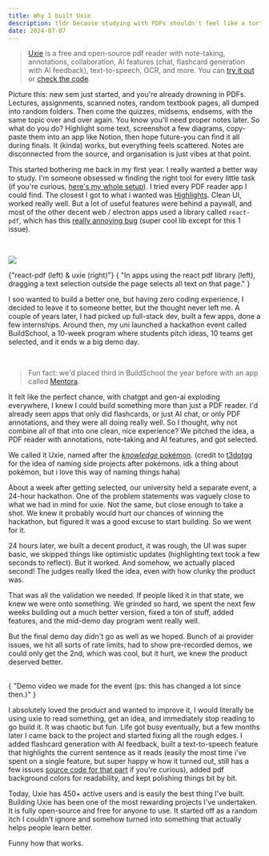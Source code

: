 ```yaml
---
title: Why I built Uxie
description: tldr because studying with PDFs shouldn't feel like a torture :)
date: 2024-07-07
---
```


> [Uxie](https://uxie.vercel.app) is a free and open-source pdf reader with note-taking, annotations, collaboration, AI features (chat, flashcard generation with AI feedback), text-to-speech, OCR, and more. You can [try it out](https://uxie.vercel.app) or [check the code](https://github.com/zeus-12/uxie).

Picture this: new sem just started, and you're already drowning in PDFs. Lectures, assignments, scanned notes, random textbook pages, all dumped into random folders. Then come the quizzes, midsems, endsems, with the same topic over and over again. You know you'll need proper notes later. So what do you do? Highlight some text, screenshot a few diagrams, copy-paste them into an app like Notion, then hope future-you can find it all during finals. It (kinda) works, but everything feels scattered. Notes are disconnected from the source, and organisation is just vibes at that point.

This started bothering me back in my first year. I really wanted a better way to study. I'm someone obsessed w finding the right tool for every little task (if you're curious, [here's my whole setup](/posts/uses)). I tried every PDF reader app I could find. The closest I got to what i wanted was [Highlights](https://highlightsapp.net). Clean UI, worked really well. But a lot of useful features were behind a paywall, and most of the other decent web / electron apps used a library called `react-pdf`, which has this [really annoying bug](https://github.com/wojtekmaj/react-pdf/issues/101) (super cool lib except for this 1 issue).

<br />

<Image
  src="https://3t8svmawgx.ufs.sh/f/l1Rzm4sjmoAfmct9DsWMj1Y4KLGRaBwy9Ar2Z8tnfqHh7kOx"
  width={100}
  height={100}
  className="mx-auto h-96 w-auto rounded-md"
/>

<div className="mt-1 flex flex-col text-muted-foreground">
  <span className="text-center ">{"react-pdf (left) & uxie (right)"}</span>
  <span>
    {
      "In apps using the react pdf library (left), dragging a text selection outside the page selects all text on that page."
    }
  </span>
</div>

I soo wanted to build a better one, but having zero coding experience, I decided to leave it to someone better, but the thought never left me. A couple of years later, I had picked up full-stack dev, built a few apps, done a few internships. Around then, my uni launched a hackathon event called BuildSchool, a 10-week program where students pitch ideas, 10 teams get selected, and it ends w a big demo day.

<br />

> Fun fact: we'd placed third in BuildSchool the year before with an app called [Mentora](https://mentoraa.vercel.app/).

It felt like the perfect chance, with chatgpt and gen-ai exploding everywhere, I knew I could build something more than just a PDF reader. I'd already seen apps that only did flashcards, or just AI chat, or only PDF annotations, and they were all doing really well. So I thought, why not combine all of that into one clean, nice experience? We pitched the idea, a PDF reader with annotations, note-taking and AI features, and got selected.

We called it Uxie, named after the [_knowledge_ pokémon](https://www.pokemon.com/us/pokedex/uxie). (credit to [t3dotgg](https://x.com/theo) for the idea of naming side projects after pokémons. idk a thing about pokémon, but i love this way of naming things haha)

About a week after getting selected, our university held a separate event, a 24-hour hackathon. One of the problem statements was vaguely close to what we had in mind for uxie. Not the same, but close enough to take a shot. We knew it probably would hurt our chances of winning the hackathon, but figured it was a good excuse to start building. So we went for it.

24 hours later, we built a decent product, it was rough, the UI was super basic, we skipped things like optimistic updates (highlighting text took a few seconds to reflect). But it worked. And somehow, we actually placed second! The judges really liked the idea, even with how clunky the product was.

That was all the validation we needed. If people liked it in that state, we knew we were onto something. We grinded so hard, we spent the next few weeks building out a much better version, fixed a ton of stuff, added features, and the mid-demo day program went really well.

But the final demo day didn't go as well as we hoped. Bunch of ai provider issues, we hit all sorts of rate limits, had to show pre-recorded demos, we could only get the 2nd, which was cool, but it hurt, we knew the product deserved better.

<br />
<Youtube id="m97zcPWSceU" />
<div className="flex justify-center">
  <span className="text-muted-foreground">
    {
      "Demo video we made for the event (ps: this has changed a lot since then.)"
    }
  </span>
</div>

I absolutely loved the product and wanted to improve it, I would literally be using uxie to read something, get an idea, and immediately stop reading to go build it. It was chaotic but fun. Life got busy eventually, but a few months later I came back to the project and started fixing all the rough edges. I added flashcard generation with AI feedback, built a text-to-speech feature that highlights the current sentence as it reads (easily the most time i've spent on a single feature, but super happy w how it turned out, still has a few issues [source code for that part](https://github.com/zeus-12/uxie/blob/main/src/hooks/use-pdf-reader.tsx) if you're curious), added pdf background colors for readability, and kept polishing things bit by bit.

Today, Uxie has 450+ active users and is easily the best thing I’ve built. Building Uxie has been one of the most rewarding projects I've undertaken. It is fully open-source and free for anyone to use. It started off as a random itch I couldn't ignore and somehow turned into something that actually helps people learn better.

Funny how that works.
